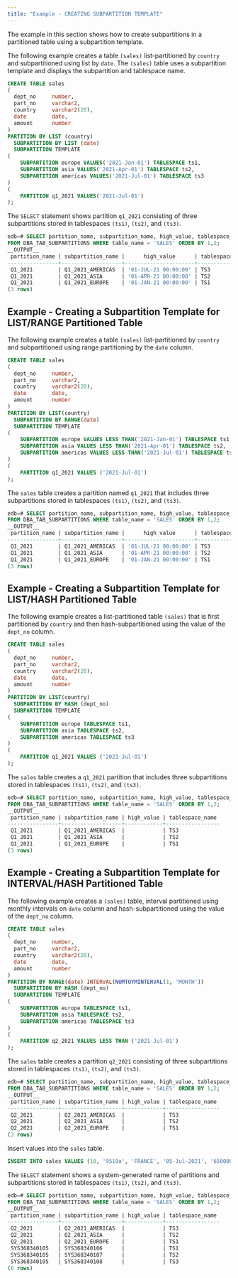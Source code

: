 ```yaml
---
title: "Example - CREATING SUBPARTITION TEMPLATE"
---
```


<div id="example_subpartition_template" class="registered_link"></div>

The example in this section shows how to create subpartitions in a partitioned table using a subpartition template.

The following example creates a table `(sales)` list-partitioned by `country` and subpartitioned using list by `date`. The `(sales)` table uses a subpartition template and displays the subpartition and tablespace name. 

```sql
CREATE TABLE sales
(
  dept_no     number,
  part_no     varchar2,
  country     varchar2(20),
  date        date,
  amount      number
)
PARTITION BY LIST (country) 
  SUBPARTITION BY LIST (date)
  SUBPARTITION TEMPLATE
(
    SUBPARTITION europe VALUES('2021-Jan-01') TABLESPACE ts1,
    SUBPARTITION asia VALUES('2021-Apr-01') TABLESPACE ts2,
    SUBPARTITION americas VALUES('2021-Jul-01') TABLESPACE ts3
)
( 
    PARTITION q1_2021 VALUES('2021-Jul-01')
); 
```   

The `SELECT` statement shows partition `q1_2021` consisting of three subpartitions stored in tablespaces `(ts1)`, `(ts2)`, and `(ts3)`.

```sql
edb=# SELECT partition_name, subpartition_name, high_value, tablespace_name 
FROM DBA_TAB_SUBPARTITIONS WHERE table_name = 'SALES' ORDER BY 1,2;
__OUTPUT__
 partition_name | subpartition_name |      high_value      | tablespace_name 
----------------+-------------------+----------------------+-----------------
 Q1_2021        | Q1_2021_AMERICAS  | '01-JUL-21 00:00:00' | TS3
 Q1_2021        | Q1_2021_ASIA      | '01-APR-21 00:00:00' | TS2
 Q1_2021        | Q1_2021_EUROPE    | '01-JAN-21 00:00:00' | TS1
(3 rows)
```

## Example - Creating a Subpartition Template for LIST/RANGE Partitioned Table

The following example creates a table `(sales)` list-partitioned by `country` and subpartitioned using range partitioning by the `date` column. 

```sql
CREATE TABLE sales
(
  dept_no     number,
  part_no     varchar2,
  country     varchar2(20),
  date        date,
  amount      number
)
PARTITION BY LIST(country)
  SUBPARTITION BY RANGE(date)
  SUBPARTITION TEMPLATE
(
    SUBPARTITION europe VALUES LESS THAN('2021-Jan-01') TABLESPACE ts1,
    SUBPARTITION asia VALUES LESS THAN('2021-Apr-01') TABLESPACE ts2,
    SUBPARTITION americas VALUES LESS THAN('2021-Jul-01') TABLESPACE ts3
)
( 
    PARTITION q1_2021 VALUES ('2021-Jul-01')
); 
```     

The `sales` table creates a partition named `q1_2021` that includes three subpartitions stored in tablespaces `(ts1)`, `(ts2)`, and `(ts3)`.

```sql
edb=# SELECT partition_name, subpartition_name, high_value, tablespace_name 
FROM DBA_TAB_SUBPARTITIONS WHERE table_name = 'SALES' ORDER BY 1,2;
__OUTPUT__
 partition_name | subpartition_name |      high_value      | tablespace_name 
----------------+-------------------+----------------------+-----------------
 Q1_2021        | Q1_2021_AMERICAS  | '01-JUL-21 00:00:00' | TS3
 Q1_2021        | Q1_2021_ASIA      | '01-APR-21 00:00:00' | TS2
 Q1_2021        | Q1_2021_EUROPE    | '01-JAN-21 00:00:00' | TS1
(3 rows)
```

## Example - Creating a Subpartition Template for LIST/HASH Partitioned Table

The following example creates a list-partitioned table `(sales)` that is first partitioned by `country` and then hash-subpartitioned using the value of the `dept_no` column.

```sql
CREATE TABLE sales
(
  dept_no     number,
  part_no     varchar2,
  country     varchar2(20),
  date        date,
  amount      number
)
PARTITION BY LIST(country)
  SUBPARTITION BY HASH (dept_no)
  SUBPARTITION TEMPLATE
(
    SUBPARTITION europe TABLESPACE ts1,
    SUBPARTITION asia TABLESPACE ts2,
    SUBPARTITION americas TABLESPACE ts3
)
( 
    PARTITION q1_2021 VALUES ('2021-Jul-01')
); 
```  

The `sales` table creates a `q1_2021` partition that includes three subpartitions stored in tablespaces `(ts1)`, `(ts2)`, and `(ts3)`. 

```sql
edb=# SELECT partition_name, subpartition_name, high_value, tablespace_name 
FROM DBA_TAB_SUBPARTITIONS WHERE table_name = 'SALES' ORDER BY 1,2;
__OUTPUT__
 partition_name | subpartition_name | high_value | tablespace_name 
----------------+-------------------+------------+-----------------
 Q1_2021        | Q1_2021_AMERICAS  |            | TS3
 Q1_2021        | Q1_2021_ASIA      |            | TS2
 Q1_2021        | Q1_2021_EUROPE    |            | TS1
(3 rows)
```

## Example - Creating a Subpartition Template for INTERVAL/HASH Partitioned Table

The following example creates a `(sales)` table, interval partitioned using monthly intervals on `date` column and hash-subpartitioned using the value of the `dept_no` column.

```sql
CREATE TABLE sales
(
  dept_no     number,
  part_no     varchar2,
  country     varchar2(20),
  date        date,
  amount      number
)
PARTITION BY RANGE(date) INTERVAL(NUMTOYMINTERVAL(1, 'MONTH'))
  SUBPARTITION BY HASH (dept_no)
  SUBPARTITION TEMPLATE
(
    SUBPARTITION europe TABLESPACE ts1,
    SUBPARTITION asia TABLESPACE ts2,
    SUBPARTITION americas TABLESPACE ts3
)
( 
    PARTITION q2_2021 VALUES LESS THAN ('2021-Jul-01')
); 
```  

The `sales` table creates a partition `q2_2021` consisting of three subpartitions stored in tablespaces `(ts1)`, `(ts2)`, and `(ts3)`. 

```sql
edb=# SELECT partition_name, subpartition_name, high_value, tablespace_name 
FROM DBA_TAB_SUBPARTITIONS WHERE table_name = 'SALES' ORDER BY 1,2;
__OUTPUT__
 partition_name | subpartition_name | high_value | tablespace_name 
----------------+-------------------+------------+-----------------
 Q2_2021        | Q2_2021_AMERICAS  |            | TS3
 Q2_2021        | Q2_2021_ASIA      |            | TS2
 Q2_2021        | Q2_2021_EUROPE    |            | TS1
(3 rows)
```

Insert values into the `sales` table.

```sql
INSERT INTO sales VALUES (10, '9519a', 'FRANCE', '05-Jul-2021', '650000');
```

The `SELECT` statement shows a system-generated name of partitions and subpartitions stored in tablespaces `(ts1)`, `(ts2)`, and `(ts3)`. 

```sql
edb=# SELECT partition_name, subpartition_name, high_value, tablespace_name 
FROM DBA_TAB_SUBPARTITIONS WHERE table_name = 'SALES' ORDER BY 1,2;
__OUTPUT__
 partition_name | subpartition_name | high_value | tablespace_name 
----------------+-------------------+------------+-----------------
 Q2_2021        | Q2_2021_AMERICAS  |            | TS3
 Q2_2021        | Q2_2021_ASIA      |            | TS2
 Q2_2021        | Q2_2021_EUROPE    |            | TS1
 SYS368340105   | SYS368340106      |            | TS1
 SYS368340105   | SYS368340107      |            | TS2
 SYS368340105   | SYS368340108      |            | TS3
(6 rows)
```



